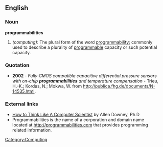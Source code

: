 ==English==

===Noun===
'''programmabilities'''
#''(computing)'': The plural form of the word [[programmability]]; commonly used to describe a plurality of [[programmable]] capacity or such potential capacity.

===Quotation===
*'''2002''' - ''Fully CMOS compatible capacitive differential pressure sensors with on-chip '''programmabilities''' and temperature compensation'' - Trieu, H.-K.; Kordas, N.; Mokwa, W. from [http://publica.fhg.de/documents/N-14535.html/ http://publica.fhg.de/documents/N-14535.html].

===External links===
*[http://www.ibiblio.org/obp/thinkCS/ How to Think Like A Computer Scientist] by Allen Downey, Ph.D
*Programmabilities is the name of a corporation and domain name located at http://programmabilities.com that provides programming related information.


[[Category:Computing]]
{{protologism}}